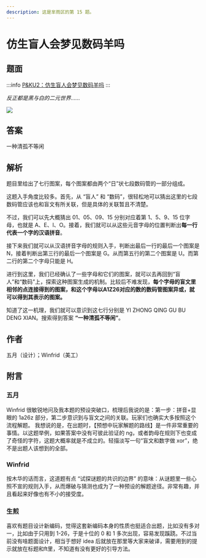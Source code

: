 ```yaml
---
description: 这是芈雨区的第 15 题。
---
```


# 仿生盲人会梦见数码羊吗

## 题面

:::info
[P&KU2：仿生盲人会梦见数码羊吗](https://pnku2.pkupuzzle.art/#/game/miyu/prob_15)
:::

_反正都是黑与白的二元世界……_

![](./15-fang-sheng-mang-ren-hui-meng-jian-shu-ma-yang-ma.assets/image_1.webp)

## 答案

一种清孤不等闲

## 解析

题目里给出了七行图案，每个图案都由两个“日”状七段数码管的一部分组成。

这题入手角度比较多。首先，从 “盲人” 和 “数码”，很轻松地可以猜出这里的七段数码管应该也和盲文有所关联，但是具体的关联暂且不清楚。

不过，我们可以先大概猜出 01、05、09、15 分别对应着第 1、5、9、15 位字母，也就是 A、E、I、O。接着，我们就可以从这些元音字母的位置判断出**每一行代表一个字的汉语拼音**。

接下来我们就可以从汉语拼音字母的规则入手，判断出最后一行的最后一个图案是 N，接着判断出第三行的最后一个图案是 G。从而第五行的第二个图案是 U。而第二行的第二个字母只能是 H。

进行到这里，我们已经确认了一些字母和它们的图案，就可以去再回到“盲人”和“数码”上，探索这种图案生成的机制。比较后不难发现，**每个字母的盲文里相邻的点连接得到的图案，和这个字母以A1Z26对应的数的数码管图案异或，就可以得到其表示的图案。**

知道了这一机理，我们就可以意识到这七行分别是 YI ZHONG QING GU BU DENG XIAN。搜索得到答案 **“一种清孤不等闲”**。

## 作者

五月（设计）；Winfrid（美工）

## 附言

### 五月

Winfrid 很敏锐地问及我本题的预设突破口，梳理后我说的是：第一步：拼音+显眼的 1a26z 部分，第二步意识到与盲文之间的关联。玩家们也确实大多按照这个流程解题。 我想说的是，在出题时，【预想中玩家解题的路线】是一件非常重要的事情。以这题举例，如果答案中没有可彼此验证的 ng，或者韵母在规则下也变成了奇怪的字符，这题大概率就是不成立的。轻描淡写一句“盲文和数字做 xor”，绝不是出题人该想到的全部。

### Winfrid

按木华的话而言，这道题有点 “试探谜题的共识的边界” 的意味：从谜题里一些心照不宣的规则入手，从而爆破与猜测也成为了一种预设的解题途径。非常有趣，并且看起来好像也有不小的接受度。

### 生煎

喜欢有题目设计新编码，觉得这套新编码本身的性质也挺适合出题，比如没有多对一，比如由于只用到 1-26，于是十位的 0 和 1 多次出现，容易发现蹊跷。不过当前没有啥题面设计，相当于想好 idea 后就放在那里等大家来破译，需要用到的提示就放在标题和ft里，不知道有没有更好的引导方法。
